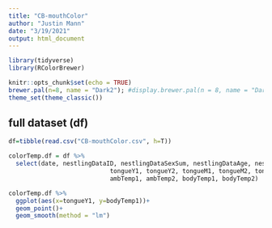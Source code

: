 ```yaml
---
title: "CB-mouthColor"
author: "Justin Mann"
date: "3/19/2021"
output: html_document
---
```


```r
library(tidyverse)
library(RColorBrewer) 
```

```r
knitr::opts_chunk$set(echo = TRUE)
brewer.pal(n=8, name = "Dark2"); #display.brewer.pal(n = 8, name = "Dark2")
theme_set(theme_classic())
```

## full dataset (df)

```r
df=tibble(read.csv("CB-mouthColor.csv", h=T))

colorTemp.df = df %>% 
  select(date, nestlingDataID, nestlingDataSexSum, nestlingDataAge, nestlingDataWeight, 
                            tongueY1, tongueY2, tongueM1, tongueM2, tongueSat1, tongueSat2,
                            ambTemp1, ambTemp2, bodyTemp1, bodyTemp2)
```


```r
colorTemp.df %>% 
  ggplot(aes(x=tongueY1, y=bodyTemp1))+
  geom_point()+
  geom_smooth(method = "lm")
```

